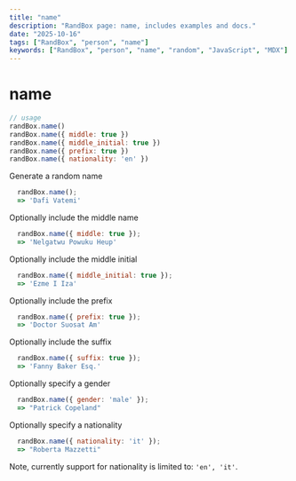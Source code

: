 ```yaml
---
title: "name"
description: "RandBox page: name, includes examples and docs."
date: "2025-10-16"
tags: ["RandBox", "person", "name"]
keywords: ["RandBox", "person", "name", "random", "JavaScript", "MDX"]
---
```


# name

```js
// usage
randBox.name()
randBox.name({ middle: true })
randBox.name({ middle_initial: true })
randBox.name({ prefix: true })
randBox.name({ nationality: 'en' })
```

Generate a random name

```js
  randBox.name();
  => 'Dafi Vatemi'
```

Optionally include the middle name

```js
  randBox.name({ middle: true });
  => 'Nelgatwu Powuku Heup'
```


Optionally include the middle initial

```js
  randBox.name({ middle_initial: true });
  => 'Ezme I Iza'
```

Optionally include the prefix

```js
  randBox.name({ prefix: true });
  => 'Doctor Suosat Am'
```

Optionally include the suffix

```js
  randBox.name({ suffix: true });
  => 'Fanny Baker Esq.'
```

Optionally specify a gender

```js
  randBox.name({ gender: 'male' });
  => "Patrick Copeland"
```

Optionally specify a nationality

```js
  randBox.name({ nationality: 'it' });
  => "Roberta Mazzetti"
```

Note, currently support for nationality is limited to: `'en', 'it'`.


